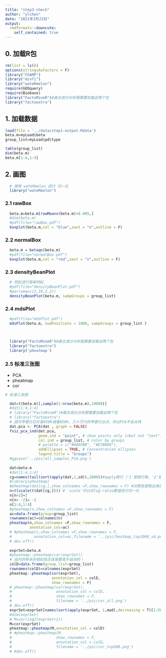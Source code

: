 ---
title: "step3-check"
author: "ylchen"
date: "2021年3月22日"
output:
  rmdformats::downcute:
    self_contained: true
---

## 0. 加载R包

```{r,eval=FALSE}
rm(list = ls())   
options(stringsAsFactors = F)
library("ChAMP")
library("minfi")
library("wateRmelon")
require(GEOquery)
require(Biobase)
library("FactoMineR")#画主成分分析图需要加载这两个包
library("factoextra")
```

## 1. 加载数据

```{r,collapse=TRUE}
load(file = '../data/step1-output.Rdata')
beta.m=myLoad$beta
group_list=myLoad$pd$type

table(group_list)
dim(beta.m)
beta.m[1:4,1:4]
```

## 2. 画图

```{r,include=FALSE}
  # 使用 wateRmelon 进行 归一化
  library("wateRmelon")
```

### 2.1 rawBox

```{r}
  beta.m=beta.m[rowMeans(beta.m)>0.005,]
  #dim(beta.m)
  #pdf(file="rawBox.pdf")
  boxplot(beta.m,col = "blue",xaxt = "n",outline = F)
```

### 2.2 normalBox

```{r}
  
  beta.m = betaqn(beta.m)
  #pdf(file="normalBox.pdf")
  boxplot(beta.m,col = "red",xaxt = "n",outline = F)
```

### 2.3 densityBeanPlot

```{r}
  
  # 然后进行简单的QC 
  #pdf(file="densityBeanPlot.pdf")
  #par(oma=c(2,10,2,2))
  densityBeanPlot(beta.m, sampGroups = group_list)
```

### 2.4 mdsPlot

```{r}  
  #pdf(file="mdsPlot.pdf")
  mdsPlot(beta.m, numPositions = 1000, sampGroups = group_list )

 
```

```{r,include=FALSE}
  library("FactoMineR")#画主成分分析图需要加载这两个包
  library("factoextra")
  library('pheatmap')
```

### 2.5 标准三张图
 * PCA
 * pheatmap
 * cor
 
```{r}
# 标准三张图 

  dat=t(beta.m)[,sample(1:nrow(beta.m),10000)]
  #dat[1:4,1:4] 
  # library("FactoMineR")#画主成分分析图需要加载这两个包
  # library("factoextra")  
  # 因为甲基化芯片是450K或者850K，几十万行的甲基化位点，所以PCA不会太快
  dat.pca <- PCA(dat , graph = FALSE) 
  fviz_pca_ind(dat.pca,
               geom.ind = "point", # show points only (nbut not "text")
               col.ind = group_list, # color by groups
               # palette = c("#00AFBB", "#E7B800"),
               addEllipses = TRUE, # Concentration ellipses
               legend.title = "Groups")
  #ggsave('../pic/all_samples_PCA.png')
  
  dat=beta.m
  #dat[1:4,1:4] 
  cg=names(tail(sort(apply(dat,1,sd)),1000))#apply按行（'1'是按行取，'2'是按列取）取每一行的方差，从小到大排序，取最大的1000个
  #library(pheatmap)
  #pheatmap(dat[cg,],show_colnames =F,show_rownames = F) #对那些提取出来的1000个基因所在的每一行取出，组合起来为一个新的表达矩阵
  n=t(scale(t(dat[cg,]))) # 'scale'可以对log-ratio数值进行归一化
  n[n>2]=2 
  n[n< -2]= -2
  n[1:4,1:4]
  #pheatmap(n,show_colnames =F,show_rownames = F)
  ac=data.frame(group=group_list)
  rownames(ac)=colnames(n) 
  pheatmap(n,show_colnames =F,show_rownames = F,
           annotation_col=ac)
  # #pheatmap(n,show_colnames =F,show_rownames = F,
  #          annotation_col=ac,filename = '../pic/heatmap_top1000_sd.png')
  # dev.off()
  
  exprSet=beta.m
  #pheatmap::pheatmap(cor(exprSet)) 
  # 组内的样本的相似性应该是要高于组间的！
  colD=data.frame(group_list=group_list)
  rownames(colD)=colnames(exprSet)
  pheatmap::pheatmap(cor(exprSet),
                     annotation_col = colD,
                     show_rownames = F)
  # pheatmap::pheatmap(cor(exprSet),
  #                    annotation_col = colD,
  #                    show_rownames = F,
  #                    filename = '../pic/cor_all.png')
  # dev.off() 
  exprSet=exprSet[names(sort(apply(exprSet, 1,mad),decreasing = T)[1:500]),]
  #dim(exprSet)
  # M=cor(log2(exprSet+1)) 
  M=cor(exprSet)
  pheatmap::pheatmap(M,annotation_col = colD)
  # #pheatmap::pheatmap(M,
  #                    show_rownames = F,
  #                    annotation_col = colD,
  #                    filename = '../pic/cor_top500.png')
  # #dev.off() 
```

